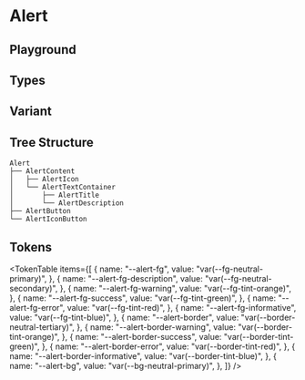 



<Meta title="Alert" of={AlertStories} />

# Alert

<ThemeSelect />

## Playground

<Canvas of={AlertStories.Default} />
<Controls />

## Types

<Canvas of={AlertStories.Types} />

## Variant

<Canvas of={AlertStories.Variant} />

## Tree Structure

```text
Alert
├── AlertContent
│   ├── AlertIcon
│   └── AlertTextContainer
│       ├── AlertTitle
│       └── AlertDescription
├── AlertButton
└── AlertIconButton
```

## Tokens

<TokenTable
  items={[
    {
      name: "--alert-fg",
      value: "var(--fg-neutral-primary)",
    },
    {
      name: "--alert-fg-description",
      value: "var(--fg-neutral-secondary)",
    },
    {
      name: "--alert-fg-warning",
      value: "var(--fg-tint-orange)",
    },
    {
      name: "--alert-fg-success",
      value: "var(--fg-tint-green)",
    },
    {
      name: "--alert-fg-error",
      value: "var(--fg-tint-red)",
    },
    {
      name: "--alert-fg-informative",
      value: "var(--fg-tint-blue)",
    },
    {
      name: "--alert-border",
      value: "var(--border-neutral-tertiary)",
    },
    {
      name: "--alert-border-warning",
      value: "var(--border-tint-orange)",
    },
    {
      name: "--alert-border-success",
      value: "var(--border-tint-green)",
    },
    {
      name: "--alert-border-error",
      value: "var(--border-tint-red)",
    },
    {
      name: "--alert-border-informative",
      value: "var(--border-tint-blue)",
    },
    {
      name: "--alert-bg",
      value: "var(--bg-neutral-primary)",
    },
  ]}
/>

<Toaster className="sb-unstyled" position="bottom-right" />
